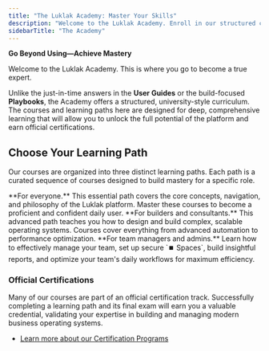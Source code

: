 ```yaml
---
title: "The Luklak Academy: Master Your Skills"
description: "Welcome to the Luklak Academy. Enroll in our structured courses and learning paths to gain deep mastery, from foundational skills to advanced solution architecture."
sidebarTitle: "The Academy"
---
```


**Go Beyond Using—Achieve Mastery**

<Info>
Welcome to the Luklak Academy. This is where you go to become a true expert.

Unlike the just-in-time answers in the **User Guides** or the build-focused **Playbooks**, the Academy offers a structured, university-style curriculum. The courses and learning paths here are designed for deep, comprehensive learning that will allow you to unlock the full potential of the platform and earn official certifications.
</Info>

## **Choose Your Learning Path**

Our courses are organized into three distinct learning paths. Each path is a curated sequence of courses designed to build mastery for a specific role.

<CardGroup cols={3}>
  <Card title="The Luklak Foundation Path" icon="atom" iconType="duotone" href="/06-courses/learning-paths/foundation-for-everyone">
    **For everyone.** This essential path covers the core concepts, navigation, and philosophy of the Luklak platform. Master these courses to become a proficient and confident daily user.
  </Card>
  <Card title="The Solution Architect Path" icon="sitemap" iconType="duotone" href="/06-courses/learning-paths/function-design-expert">
    **For builders and consultants.** This advanced path teaches you how to design and build complex, scalable operating systems. Courses cover everything from advanced automation to performance optimization.
  </Card>
  <Card title="The Team Operations Path" icon="users-gear" iconType="duotone" href="/06-courses/learning-paths/team-operations-manager">
    **For team managers and admins.** Learn how to effectively manage your team, set up secure `⏹️ Spaces`, build insightful reports, and optimize your team's daily workflows for maximum efficiency.
  </Card>
</CardGroup>

### **Official Certifications**

Many of our courses are part of an official certification track. Successfully completing a learning path and its final exam will earn you a valuable credential, validating your expertise in building and managing modern business operating systems.

- [Learn more about our Certification Programs](/06-courses/certifications)